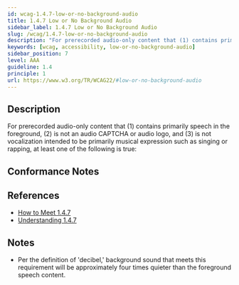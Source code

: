 ```yaml
---
id: wcag-1.4.7-low-or-no-background-audio
title: 1.4.7 Low or No Background Audio
sidebar_label: 1.4.7 Low or No Background Audio
slug: /wcag/1.4.7-low-or-no-background-audio
description: "For prerecorded audio-only content that (1) contains primarily speech in the foreground, (2) is not an audio CAPTCHA or audio logo, and (3) is not vocalization intended to be primarily musical expression such as singing or rapping, at least one of the following is true:"
keywords: [wcag, accessibility, low-or-no-background-audio]
sidebar_position: 7
level: AAA
guideline: 1.4
principle: 1
url: https://www.w3.org/TR/WCAG22/#low-or-no-background-audio
---
```

## Description

For prerecorded audio-only content that (1) contains primarily speech in the foreground, (2) is not an audio CAPTCHA or audio logo, and (3) is not vocalization intended to be primarily musical expression such as singing or rapping, at least one of the following is true:

## Conformance Notes

<Project name="ads">
  <NotApplicable></NotApplicable>
</Project>
<Project name="scix">
  <NotApplicable></NotApplicable>
</Project>

## References

- [How to Meet 1.4.7](https://www.w3.org/WAI/WCAG22/quickref/#low-or-no-background-audio)
- [Understanding 1.4.7](https://www.w3.org/WAI/WCAG22/Understanding/low-or-no-background-audio.html)

## Notes

- Per the definition of 'decibel,' background sound that meets this requirement will be approximately four times quieter than the foreground speech content.